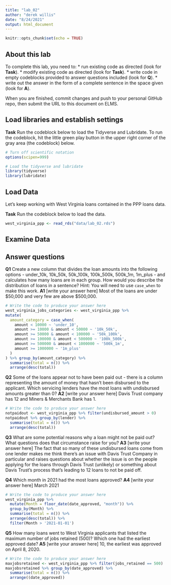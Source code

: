 ```yaml
---
title: "lab_02"
author: "derek willis"
date: "8/24/2021"
output: html_document
---
```


```r
knitr::opts_chunk$set(echo = TRUE)
```

## About this lab

To complete this lab, you need to:
* run existing code as directed (look for **Task**).
* modify existing code as directed (look for **Task**).
* write code in empty codeblocks provided to answer questions included (look for **Q**).
* write out the answer in the form of a complete sentence in the space given (look for **A**).

When you are finished, commit changes and push to your personal GitHub repo, then submit the URL to this document on ELMS.

## Load libraries and establish settings

**Task** Run the codeblock below to load the Tidyverse and Lubridate. To run the codeblock, hit the little green play button in the upper right corner of the gray area (the codeblock) below.

```r
# Turn off scientific notation
options(scipen=999)

# Load the tidyverse and lubridate
library(tidyverse)
library(lubridate)
```

## Load Data

Let's keep working with West Virginia loans contained in the PPP loans data.  

**Task** Run the codeblock below to load the data.

```r
west_virginia_ppp <- read_rds("data/lab_02.rds")
```

## Examine Data

## Answer questions

**Q1** Create a new column that divides the loan amounts into the following options - under_10k, 10k_50k, 50k_100k, 100k_500k, 500k_1m, 1m_plus - and calculates how many loans are in each group. How would you describe the distribution of loans in a sentence?
Hint: You will need to use `case_when` to make this work.
**A1** [write your answer here]
Most of the loans are under $50,000 and very few are above $500,000.
```r
# Write the code to produce your answer here
west_virginia_jobs_categories <- west_virginia_ppp %>%
mutate(
  amount_category = case_when(
    amount < 10000 ~ 'under_10',
    amount >= 10000 & amount < 50000 ~ '10k_50k',
    amount >= 50000 & amount < 100000 ~ '50k_100k',
    amount >= 100000 & amount < 500000 ~ '100k_500k',
    amount >= 500000 & amount < 1000000 ~ '500k_1m',
    amount >= 1000000 ~ '1m_plus'
  )
) %>% group_by(amount_category) %>%
  summarise(total = n()) %>%
  arrange(desc(total))
```

**Q2** Some of the loans appear not to have been paid out - there is a column representing the amount of money that hasn't been disbursed to the applicant. Which servicing lenders have the most loans with undisbursed amounts greater than 0?
**A2** [write your answer here]
Davis Trust company has 12 and Miners & Merchants Bank has 1.
```r
# Write the code to produce your answer here
notpaidout <- west_virginia_ppp %>% filter(undisbursed_amount > 0)
notpaidout %>% group_by(lender) %>%
  summarise(total = n()) %>%
  arrange(desc(total))
```

**Q3** What are some potential reasons why a loan might not be paid out? What questions does that circumstance raise for you?
**A3** [write your answer here]
The fact that so many of these undisbursed loans come from one lender makes me think there's an issue with Davis Trust Company in particular and raises questions about whether the issue is on the people applying for the loans through Davis Trust (unlikely) or something about Davis Trust's process that's leading to 12 loans to not be paid off.

**Q4** Which month in 2021 had the most loans approved?
**A4** [write your answer here]
March 2021
```r
# Write the code to produce your answer here
west_virginia_ppp %>%
  mutate(Month = floor_date(date_approved, "month")) %>%
  group_by(Month) %>%
  summarise(total = n()) %>%
  arrange(desc(total)) %>%
  filter(Month > '2021-01-01')

```

**Q5** How many loans went to West Virginia applicants that listed the maximum number of jobs retained (500)? Which one had the earliest approved date?
**A5** [write your answer here]
10, the earliest was approved on April 8, 2020.
```r
# Write the code to produce your answer here
maxjobsretained <- west_virginia_ppp %>% filter(jobs_retained == 500)
maxjobsretained %>% group_by(date_approved) %>%
  summarise(total = n()) %>%
  arrange((date_approved))
```
